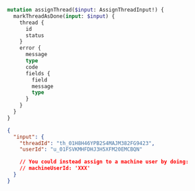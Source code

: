 ```graphql Mutation
mutation assignThread($input: AssignThreadInput!) {
  markThreadAsDone(input: $input) {
    thread {
      id
      status
    }
    error {
      message
      type
      code
      fields {
        field
        message
        type
      }
    }
  }
}
```

```json Variables
{
  "input": {
    "threadId": "th_01H8H46YPB2S4MAJM382FG9423",
    "userId": "u_01FSVKMHFDHJ3H5XFM20EMCBQN"

    // You could instead assign to a machine user by doing:
    // machineUserId: 'XXX'
  }
}
```
